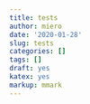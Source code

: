 ```yaml
---
title: tests
author: miero
date: '2020-01-28'
slug: tests
categories: []
tags: []
draft: yes
katex: yes
markup: mmark
---
```


